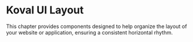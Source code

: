 
<Meta title="Layout/Intro" />

# Koval UI Layout

This chapter provides components designed to help organize the layout of your website or application, ensuring a consistent horizontal rhythm.
